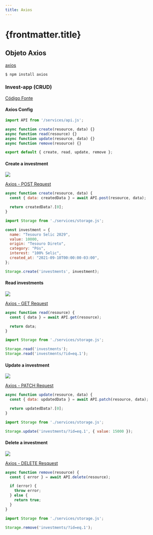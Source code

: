 ```yaml
---
title: Axios
---
```



# {frontmatter.title}

## Objeto Axios

[axios](https://axios-http.com/)

```bash
$ npm install axios
```

<CodePreview src="/codes/package/axios/via-cep/index.js" />

### Invest-app (CRUD)

[Código Fonte](https://github.com/ifpb/dw/tree/main/public/codes/package/axios/invest-app/)

<CodeTree src="/codes/package/axios/invest-app/" githubUrl={true} />

#### Axios Config

<CodePreview src="/codes/package/axios/invest-app/js/services/api.js" />

```js title="/codes/package/axios/invest-app/js/services/storage.js"
import API from '/services/api.js';

async function create(resource, data) {}
async function read(resource) {}
async function update(resource, data) {}
async function remove(resource) {}

export default { create, read, update, remove };
```

#### Create a investment

![](/dw/imgs/package/supabase-api/post-investment.png)

[Axios - POST Request](https://axios-http.com/docs/post_example)

```js  title="/codes/package/axios/invest-app/js/services/storage.js"
async function create(resource, data) {
  const { data: createdData } = await API.post(resource, data);

  return createdData?.[0];
}
```

```js
import Storage from './services/storage.js';

const investment = {
  name: "Tesouro Selic 2029",
  value: 10000,
  origin: "Tesouro Direto",
  category: "Pós",
  interest: "100% Selic",
  created_at: "2021-09-10T00:00:00-03:00",
};

Storage.create('investments', investment);
```

#### Read investments

![](/dw/imgs/package/supabase-api/get-investments.png)

[Axios - GET Request](https://axios-http.com/docs/example)

```js  title="/codes/package/axios/invest-app/js/services/storage.js"
async function read(resource) {
  const { data } = await API.get(resource);

  return data;
}
```

```js
import Storage from './services/storage.js';

Storage.read('investments');
Storage.read('investments/?id=eq.1');
```

#### Update a investment

![](/dw/imgs/package/supabase-api/patch-investment.png)

[Axios - PATCH Request](https://axios-http.com/docs/api_intro)

```js  title="/codes/package/axios/invest-app/js/services/storage.js"
async function update(resource, data) {
  const { data: updatedData } = await API.patch(resource, data);

  return updatedData?.[0];
}
```

```js
import Storage from './services/storage.js';

Storage.update('investments/?id=eq.1', { value: 15000 });
```

#### Delete a investment

![](/dw/imgs/package/supabase-api/delete-investment.png)

[Axios - DELETE Resquest](https://axios-http.com/docs/api_intro)

```js  title="/codes/package/axios/invest-app/js/services/storage.js"
async function remove(resource) {
  const { error } = await API.delete(resource);

  if (error) {
    throw error;
  } else {
    return true;
  }
}
```

```js
import Storage from './services/storage.js';

Storage.remove('investments/?id=eq.1');
```
